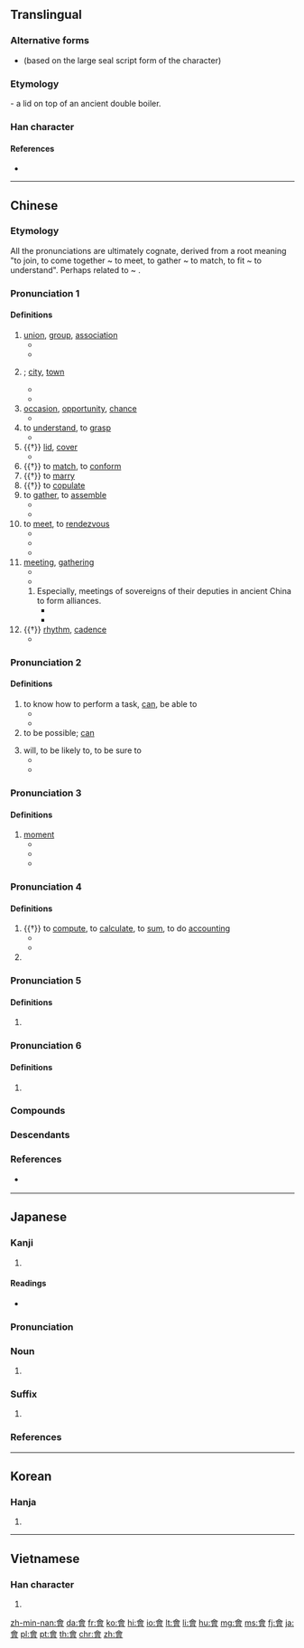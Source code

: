 {{also|曾|会}}
==Translingual==
{{stroke order|type=animate}}

===Alternative forms===
* {{l|mul|㑹}} (based on the large seal script form of the character)

===Etymology===
{{Han etyl}}

{{Han compound|亼|曾|ls=ic}} - a lid on top of an ancient double boiler.

===Han character===
{{Han char|rn=73|rad=曰|as=09|sn=13|four=80606|canj=OMWA}}

====References====
* {{Han ref|kx=0503.080|dkj=14306|dj=0878.090|hdz=21524.050|uh=6703|ud=26371|bh=B77C|bd=46972}}

----

==Chinese==
{{zh-forms|s=会}}

===Etymology===
All the pronunciations are ultimately cognate, derived from a root meaning "to join, to come together ~ to meet, to gather ~ to match, to fit ~ to understand". Perhaps related to {{zh-l|合|to match}} ~ {{zh-l|蓋|lid}}.

===Pronunciation 1===
{{zh-pron
|m=huì
|c=wui6,wui6-2
|h=pfs=fi
|mn=hōe
|w=3hhue
|dial=2
|mc=1
|oc=1,2
|ma=y
|cat=v,n
}}

====Definitions====
{{zh-hanzi}}

# [[union]], [[group]], [[association]] {{zh-mw|個}}
#* {{zh-x|社會|society}}
#* {{zh-x|幫會|secret society, underworld gang}}
# {{non-gloss definition|a place where people meet; an economic or political centre}}; [[city]], [[town]]
#* {{zh-x|都會|capital city}}
#* {{zh-x|省會|provincial capital}}
# [[occasion]], [[opportunity]], [[chance]]
#* {{zh-x|機會|opportunity}}
# to [[understand]], to [[grasp]]
#* {{zh-x|誤會|to misunderstand; misunderstanding}}
# {{†}} [[lid]], [[cover]]
#* {{zh-x|啟會|to uncover}}
# {{†}} to [[match]], to [[conform]]
# {{†}} to [[marry]]
# {{†}} to [[copulate]]
# to [[gather]], to [[assemble]]
#* {{zh-x|集會|to gather}}
#* {{zh-x|昨天 我 沒有 會 著{zhe} 他。|I didn't '''see''' him yesterday.}}
# to [[meet]], to [[rendezvous]]
#* {{zh-x|會見|to meet with}}
#* {{zh-x|會面|to meet with}}
#* {{zh-x|我 要 到 車站 會 朋友.|I have to go to the station to '''meet''' a friend.}}
# [[meeting]], [[gathering]] {{zh-mw|場|次}}
#* {{zh-x|會議|meeting, conference}}
#* {{zh-x|我 還有 個 會 要 開。|I have a '''meeting''' to go to.}}
## Especially, meetings of sovereigns of their deputies in ancient China to form alliances.
##* {{zh-x|聚會|gathering, party}}
##* {{zh-x|盟會|meeting of sovereigns}}
# {{†}} [[rhythm]], [[cadence]]
#* {{zh-x|節{jié}會|rhythm of a musical piece}}

===Pronunciation 2===
{{zh-pron
|m=huì
|c=wui5,wui3
|c_note=wui3 - nonstandard
|h=pfs=voi
|mn=ē/ōe
|mn_note=substitute character
|w=2ue
|dial=n
|mc=1
|oc=1,2
|ma=y
|cat=v
}}

====Definitions====
{{zh-hanzi}}

# to know how to perform a task, [[can]], be able to
#* {{zh-x|我 會 英語，不 會 日語。|I '''know''' English but don't '''know''' Japanese.}}
#* {{zh-x|他 還 會 兩 出 ^京戲。|He's '''able''' to sing a few airs of Beijing Opera.}}
# to be possible; [[can]]
#: {{zh-x|污染 會 使 氣喘 加重。|Pollution '''can''' aggravate asthma.}}
# will, to be likely to, to be sure to
#* {{zh-x|他 會 在 家 嗎？|Is he '''likely''' to be at home?}}
#* {{zh-x|公共汽車 會 准時 到達.|The bus '''will''' arrive on time}}

===Pronunciation 3===
{{zh-pron
|m=huì,huǐ,er=y,1nb=standard in Mainland,2nb=standard in Taiwan,2nc=common variant in Mainland
|c=wui6
|h=
|mn=
|mc=1
|oc=1,2
|dial=n
|w=
|ma=y
|cat=n
}}

====Definitions====
{{zh-hanzi}}

# [[moment]]
#* {{zh-x|一會|a moment}}
#* {{zh-l|會兒|a moment}}
#* {{zh-x|等 一會兒{r}。|Wait a '''moment'''.}}

===Pronunciation 4===
{{zh-pron
|m=kuài
|ma=y
|c=kui2,kui3,wui6
|h=pfs=fi
|mn=kòe
|w=2kue
|dial=1
|mc=2
|oc=3,1
|cat=v,pn
}}

====Definitions====
{{zh-hanzi}}

# {{†}} to [[compute]], to [[calculate]], to [[sum]], to do [[accounting]]
#* {{zh-x|會{kuài}計|accountant, accountancy, accounting}}
#* {{zh-x|會{kuài}計師|accountant}}
# {{surname|lang=zh}}

===Pronunciation 5===
{{zh-pron
|m=kuài,guì,1nb=standard in Mainland,2nb=standard in Taiwan,2nc=variant in Mainland
|c=kui2,kui3
|h=
|mn=kòe
|w=2kue
|dial=n
|mc=2
|oc=3,1
|cat=pn
}}

====Definitions====
{{zh-hanzi}}

# {{zh-only used in|會稽|Guiji Commandery}}

===Pronunciation 6===
{{zh-pron
|m=kuò
|c=
|h=
|mn=
|w=
|dial=n
|mc=
|oc=
|cat=
}}

====Definitions====
{{zh-hanzi}}

# {{zh-only used in|會撮}}

===Compounds===
{{zh-der|會標|會餐|會操|會場|會話|會見|會客|會兒|會談|會議|茶會|音樂會}}

===Descendants===
{{CJKV|會|s=会|かい|회|k2=괴|hội}}

{{zh-cat|Beginning}}

===References===
* {{q|Min Nan}} {{thcwd|9596}}

----

==Japanese==

===Kanji===
{{ja-kanji|grade=|rs=曰09|style=ky|shin=会}}

# {{defn|lang=ja|sort=曰09}}

====Readings====
* {{ja-readings|on=[[かい]] (kai), [[え]] (e)|kun=[[あう]] (au)}}

===Pronunciation===
{{ja-pron|yomi=kanon|かい|acc=1|acc_ref=DJR}}

===Noun===
{{ja-noun|shin=会|かい|hhira=くわい}}

# {{kyujitai spelling of|会}}

===Suffix===
{{ja-pos|suffix|shin=会|かい|hhira=くわい}}

# {{kyujitai spelling of|会}}

===References===
<references/>

----

==Korean==

===Hanja===
{{ko-hanja|hangeul=[[회]]|eumhun=|rv=hoe|mr=hoe|y=hoy}}

# {{defn|lang=ko|sort=曰09}}

----

==Vietnamese==

===Han character===
{{vi-hantu|[[hội]], [[cuối]], [[hụi]]|rs=曰09}}

# {{defn|lang=vi|sort=曰09}}

[[zh-min-nan:會]]
[[da:會]]
[[fr:會]]
[[ko:會]]
[[hi:會]]
[[io:會]]
[[lt:會]]
[[li:會]]
[[hu:會]]
[[mg:會]]
[[ms:會]]
[[fj:會]]
[[ja:會]]
[[pl:會]]
[[pt:會]]
[[th:會]]
[[chr:會]]
[[zh:會]]